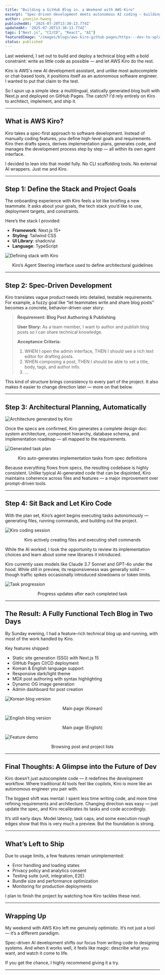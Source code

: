 ```yaml
---
title: "Building a GitHub Blog in. a Weekend with AWS Kiro"
excerpt: "Spec-driven development meets autonomous AI coding — building a production-grade Next.js site with minimal manual coding."
author: yoonjin-hwang
publishedAt: '2025-07-20T13:30:13.774Z'
updatedAt: '2025-07-20T13:30:13.774Z'
tags: ["Next.js", "CI/CD", "React", "AI"]
featuredImage: "/images/blogs/aws-kiro-github-pages/https---dev-to-uploads.s3.amazonaws.com-uploads-articles-g0qra9dwmnzyp2pwzu3m.png.webp"
status: published
---
```


Last weekend, I set out to build and deploy a technical blog with a bold constraint: write as little code as possible — and let AWS Kiro do the rest.

Kiro is AWS's new AI development assistant, and unlike most autocomplete or chat-based tools, it positions itself as an autonomous software engineer. I wanted to put that claim to the test.

So I spun up a simple idea: a multilingual, statically generated blog built with Next.js and deployed on GitHub Pages. The catch? I'd rely entirely on Kiro to architect, implement, and ship it.

---

## What is AWS Kiro?

Kiro takes a spec-first approach to software development. Instead of manually coding features, you define high-level goals and requirements. Kiro then drafts specs, derives implementation plans, generates code, and manages the development process step by step — all within its own agent interface.

I decided to lean into that model fully. No CLI scaffolding tools. No external AI wrappers. Just me and Kiro.

---

## Step 1: Define the Stack and Project Goals

The onboarding experience with Kiro feels a lot like briefing a new teammate. It asks about your goals, the tech stack you’d like to use, deployment targets, and constraints.

Here’s the stack I provided:

- **Framework**: Next.js 15+
- **Styling**: Tailwind CSS
- **UI Library**: shadcn/ui
- **Language**: TypeScript

![Defining stack with Kiro](/images/blogs/aws-kiro-github-pages/Screenshot%202025-07-19%20at%209.04.07%E2%80%AFAM.png)
<center>Kiro’s Agent Steering interface used to define architectural guidelines</center>

---

## Step 2: Spec-Driven Development

Kiro translates vague product needs into detailed, testable requirements. For example, a fuzzy goal like “let teammates write and share blog posts” becomes a concrete, behavior-driven user story:

> **Requirement: Blog Post Authoring & Publishing**
> 
> **User Story:** As a team member, I want to author and publish blog posts so I can share technical knowledge.
>
> **Acceptance Criteria:**
> 1. WHEN I open the admin interface, THEN I should see a rich text editor for drafting posts.
> 2. WHEN composing a post, THEN I should be able to set a title, body, tags, and author info.
> 3. ...

This kind of structure brings consistency to every part of the project. It also makes it easier to change direction later — more on that below.

---

## Step 3: Architectural Planning, Automatically

![Architecture generated by Kiro](/images/blogs/aws-kiro-github-pages/mermaid-diagram.svg)

Once the specs are confirmed, Kiro generates a complete design doc: system architecture, component hierarchy, database schema, and implementation roadmap — all mapped to the requirements.

![Generated task plan](/images/blogs/aws-kiro-github-pages/Screenshot%202025-07-19%20at%2010.54.52%E2%80%AFAM.png)
<center>Kiro auto-generates implementation tasks from spec definitions</center>

Because everything flows from specs, the resulting codebase is highly consistent. Unlike typical AI-generated code that can be disjointed, Kiro maintains coherence across files and features — a major improvement over prompt-driven tools.

---

## Step 4: Sit Back and Let Kiro Code

With the plan set, Kiro’s agent begins executing tasks autonomously — generating files, running commands, and building out the project.

![Kiro coding session](/images/blogs/aws-kiro-github-pages/Jul-19-2025%2011-29-20.gif)
<center>Kiro actively creating files and executing shell commands</center>

While the AI worked, I took the opportunity to review its implementation choices and learn about some new libraries it introduced.

Kiro currently uses models like Claude 3.7 Sonnet and GPT-4o under the hood. While still in preview, its responsiveness was generally solid — though traffic spikes occasionally introduced slowdowns or token limits.

![Task progression](/images/blogs/aws-kiro-github-pages/Screenshot%202025-07-19%20at%2011.30.56%E2%80%AFAM.png)
<center>Progress updates after each completed task</center>

---

## The Result: A Fully Functional Tech Blog in Two Days

By Sunday evening, I had a feature-rich technical blog up and running, with most of the work handled by Kiro.

Key features shipped:

- Static site generation (SSG) with Next.js 15
- GitHub Pages CI/CD deployment
- Korean & English language support
- Responsive dark/light theme
- MDX post authoring with syntax highlighting
- Dynamic OG image generation
- Admin dashboard for post creation

![Korean blog version](/images/blogs/aws-kiro-github-pages/Screenshot%202025-07-19%20at%203.45.15%E2%80%AFPM.png)
<center>Main page (Korean)</center>

![English blog version](/images/blogs/aws-kiro-github-pages/Screenshot%202025-07-19%20at%203.45.21%E2%80%AFPM.png)
<center>Main page (English)</center>

![Feature demo](/images/blogs/aws-kiro-github-pages/features.gif)
<center>Browsing post and project lists</center>

---

## Final Thoughts: A Glimpse into the Future of Dev

Kiro doesn’t just autocomplete code — it redefines the development workflow. Where traditional AI tools feel like copilots, Kiro is more like an autonomous engineer you pair with.

The biggest shift was mental: I spent less time writing code, and more time refining requirements and architecture. Changing direction was easy — just update the spec, and Kiro recalibrates its tasks and code accordingly.

It’s still early days. Model latency, task caps, and some execution rough edges show that this is very much a preview. But the foundation is strong.

---

## What’s Left to Ship

Due to usage limits, a few features remain unimplemented:

- Error handling and loading states
- Privacy policy and analytics consent
- Testing suite (unit, integration, E2E)
- Bundle size and performance optimization
- Monitoring for production deployments

I plan to finish the project by watching how Kiro tackles these next.

---

## Wrapping Up

My weekend with AWS Kiro left me genuinely optimistic. It’s not just a tool — it’s a different paradigm.

Spec-driven AI development shifts our focus from writing code to designing systems. And when it works well, it feels like magic: describe what you want, and watch it come to life.

If you get the chance, I highly recommend giving it a try.

---